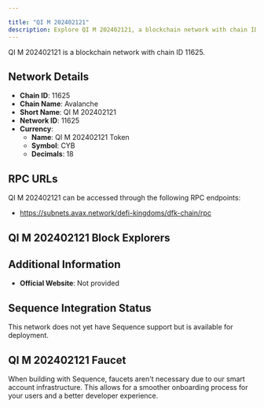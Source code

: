 ```yaml
---

title: "QI M 202402121"
description: Explore QI M 202402121, a blockchain network with chain ID 11625. Learn about its native currency, QI M 202402121 Token, and how to interact with the network.
---
```




QI M 202402121 is a blockchain network with chain ID 11625.

## Network Details

- **Chain ID**: 11625
- **Chain Name**: Avalanche
- **Short Name**: QI M 202402121
- **Network ID**: 11625
- **Currency**: 
  - **Name**: QI M 202402121 Token
  - **Symbol**: CYB
  - **Decimals**: 18

## RPC URLs

QI M 202402121 can be accessed through the following RPC endpoints:

- https://subnets.avax.network/defi-kingdoms/dfk-chain/rpc

## QI M 202402121 Block Explorers



## Additional Information

- **Official Website**: Not provided

## Sequence Integration Status

This network does not yet have Sequence support but is available for deployment.

## QI M 202402121 Faucet

When building with Sequence, faucets aren't necessary due to our smart account infrastructure. This allows for a smoother onboarding process for your users and a better developer experience.
